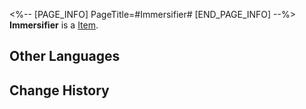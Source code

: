 <%-- [PAGE_INFO]
PageTitle=#Immersifier#
[END_PAGE_INFO] --%>
{{Item Infobox
|id          = 33
|image       = Item Immersifier.png
|type        = 
|invCategory = 
|rarity      = 4
|effect      = 
|description = This item can be exchanged by spending 40 Trailblaze Power, and is used to exchange for Immersion Rewards in the Simulated Universe
}}
{{Description|This digitized Trailblaze Power can only be used in the Simulated Universe.<br /><br />''"Explore, understand, establish, and connect &mdash; that is what it means to trailblaze. Akivili may have fallen, but their legacy continues!"''}}
'''Immersifier''' is a [[Item]].

==Other Languages==
{{Other Languages
|en   = Immersifier
|zhs  = 沉浸器
|zht  = 沉浸器
|ja   = 没入器
|ko   = 몰입기
|es   = Inmersor
|fr   = Immersionneur
|ru   = Ключ погружения
|th   = เครื่องเชื่อมโยง
|vi   = Thiết Bị Kết Nối
|de   = Immersator
|id   = Immersifier
|pt   = Imersificador
}}

==Change History==
{{Change History|1.0}}